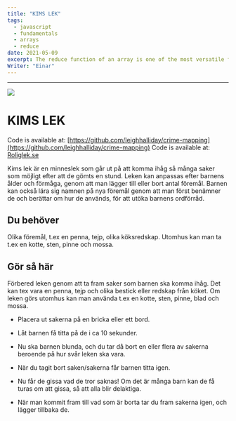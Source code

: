 ---
title: "KIMS LEK"
tags:
  - javascript
  - fundamentals
  - arrays
  - reduce
date: 2021-05-09
excerpt: The reduce function of an array is one of the most versatile functions in JavaScript. With it you can accomplish a lot of the functions from array and math objects.
Writer: "Einar"
---

---

<!-- Markdown generator - https://jaspervdj.be/lorem-markdownum/ -->

<Image src="/images/kims-lek.jpeg" width={1703} height={980} />

# KIMS LEK

Code is available at: [https://github.com/leighhalliday/crime-mapping](https://github.com/leighhalliday/crime-mapping)
Code is available at: [Roliglek.se](https://next-mdx-blog-hazel.vercel.app/)

Kims lek är en minneslek som går ut på att komma ihåg så många saker som möjligt efter att de gömts en stund. Leken kan anpassas efter barnens ålder och förmåga, genom att man lägger till eller bort antal föremål. Barnen kan också lära sig namnen på nya föremål genom att man först benämner de och berättar om hur de används, för att utöka barnens ordförråd.

## Du behöver

Olika föremål, t.ex en penna, tejp, olika köksredskap. Utomhus kan man ta t.ex en kotte, sten, pinne och mossa.

## Gör så här

Förbered leken genom att ta fram saker som barnen ska komma ihåg. Det kan tex vara en penna, tejp och olika bestick eller redskap från köket. Om leken görs utomhus kan man använda t.ex en kotte, sten, pinne, blad och mossa.

- Placera ut sakerna på en bricka eller ett bord.

- Låt barnen få titta på de i ca 10 sekunder.

- Nu ska barnen blunda, och du tar då bort en eller flera av
  sakerna beroende på hur svår leken ska vara.
- När du tagit bort saken/sakerna får barnen titta igen.
- Nu får de gissa vad de tror saknas! Om det är många barn kan de få turas om att gissa, så att alla blir delaktiga.
- När man kommit fram till vad som är borta tar du fram sakerna igen, och lägger tillbaka de.
